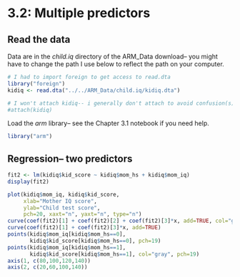 # 3.2: Multiple predictors

## Read the data

Data are in the *child.iq* directory of the ARM_Data download-- you might have
to change the path I use below to reflect the path on your computer.

```r
# I had to import foreign to get access to read.dta
library("foreign")
kidiq <- read.dta("../../ARM_Data/child.iq/kidiq.dta")

# I won't attach kidiq-- i generally don't attach to avoid confusion(s)
#attach(kidiq)
```

Load the *arm* library-- see the Chapter 3.1 notebook if you need help.

```r
library("arm")
```

## Regression-- two predictors

```r
fit2 <- lm(kidiq$kid_score ~ kidiq$mom_hs + kidiq$mom_iq)
display(fit2)
```

```r
plot(kidiq$mom_iq, kidiq$kid_score,
     xlab="Mother IQ score", 
     ylab="Child test score",
     pch=20, xaxt="n", yaxt="n", type="n")
curve(coef(fit2)[1] + coef(fit2)[2] + coef(fit2)[3]*x, add=TRUE, col="gray")
curve(coef(fit2)[1] + coef(fit2)[3]*x, add=TRUE)
points(kidiq$mom_iq[kidiq$mom_hs==0],
       kidiq$kid_score[kidiq$mom_hs==0], pch=19)
points(kidiq$mom_iq[kidiq$mom_hs==1], 
       kidiq$kid_score[kidiq$mom_hs==1], col="gray", pch=19)
axis(1, c(80,100,120,140))
axis(2, c(20,60,100,140))
```
